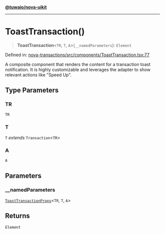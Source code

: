 [**@tuwaio/nova-uikit**](../../../README.md)

***

# ToastTransaction()

> **ToastTransaction**\<`TR`, `T`, `A`\>(`__namedParameters`): `Element`

Defined in: [nova-transactions/src/components/ToastTransaction.tsx:77](https://github.com/TuwaIO/nova-uikit/blob/89862cb64736abf401f7f95582d5ca748938f79a/packages/nova-transactions/src/components/ToastTransaction.tsx#L77)

A composite component that renders the content for a transaction toast notification.
It is highly customizable and leverages the adapter to show relevant actions like "Speed Up".

## Type Parameters

### TR

`TR`

### T

`T` *extends* `Transaction`\<`TR`\>

### A

`A`

## Parameters

### \_\_namedParameters

[`ToastTransactionProps`](../type-aliases/ToastTransactionProps.md)\<`TR`, `T`, `A`\>

## Returns

`Element`
